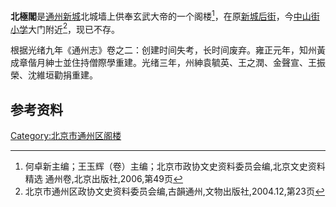 {{coord|39.906408|N|116.646907|E|type:landmark|display=title}}
'''北極閣'''是[[通州新城_(顺天府)|通州新城]]北城墙上供奉玄武大帝的一个阁楼<ref>何卓新主编；王玉辉（卷）主编；北京市政协文史资料委员会编,北京文史资料精选  通州卷,北京出版社,2006,第49页</ref>，在原[[新城后街|新城后街]]，今[[北京市通州区中山街小学|中山街小学]]大门附近<ref>北京市通州区政协文史资料委员会编,古韻通州,文物出版社,2004.12,第23页</ref>，现已不存。

根据光绪九年《通州志》卷之二：创建时间失考，长时间废弃。雍正元年，知州黃成章偕月紳士並住持僧際學重建。光绪三年，州紳袁毓英、王之潤、金聲宣、王振榮、沈維垣勸捐重建。

{{通州城池圖}}

==参考资料==

<references />

[[Category:北京市通州区阁楼|Category:北京市通州区阁楼]]